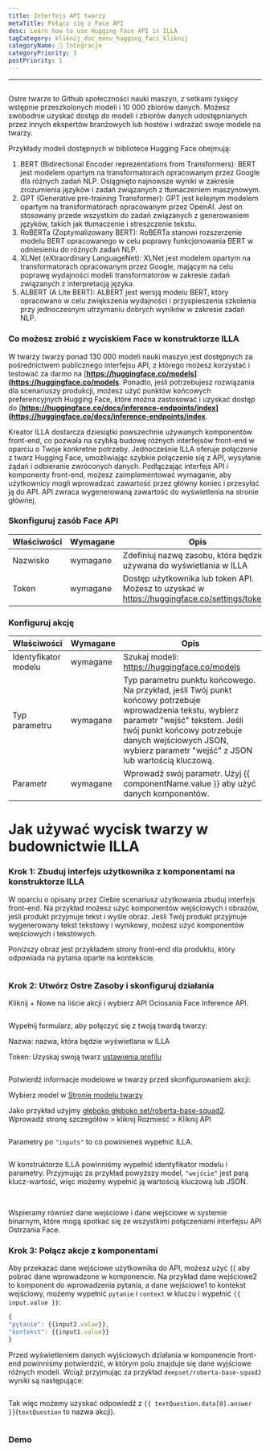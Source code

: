 ```yaml
---
title: Interfejs API twarzy
metaTitle: Połącz się z Face API
desc: Learn how to use Hugging Face API in ILLA
tagCategory: kliknij_doc_menu_hugging_faci_kliknij
categoryName: 🔨 Integracje
categoryPriority: 3
postPriority: 1
---
```


* * *

## <h2 hidden>Hugging Face API</h2>

Ostre twarze to Github społeczności nauki maszyn, z setkami tysięcy wstępnie przeszkolonych modeli i 10 000 zbiorów danych. Możesz swobodnie uzyskać dostęp do modeli i zbiorów danych udostępnianych przez innych ekspertów branżowych lub hostów i wdrażać swoje modele na twarzy.

Przykłady modeli dostępnych w bibliotece Hugging Face obejmują:

1.  BERT (Bidirectional Encoder reprezentations from Transformers): BERT jest modelem opartym na transformatorach opracowanym przez Google dla różnych zadań NLP. Osiągnięto najnowsze wyniki w zakresie zrozumienia języków i zadań związanych z tłumaczeniem maszynowym.
2.  GPT (Generative pre-training Transformer): GPT jest kolejnym modelem opartym na transformatorach opracowanym przez OpenAI. Jest on stosowany przede wszystkim do zadań związanych z generowaniem języków, takich jak tłumaczenie i streszczenie tekstu.
3.  RoBERTa (Zoptymalizowany BERT): RoBERTa stanowi rozszerzenie modelu BERT opracowanego w celu poprawy funkcjonowania BERT w odniesieniu do różnych zadań NLP.
4.  XLNet (eXtraordinary LanguageNet): XLNet jest modelem opartym na transformatorach opracowanym przez Google, mającym na celu poprawę wydajności modeli transformatorów w zakresie zadań związanych z interpretacją języka.
5.  ALBERT (A Lite BERT): ALBERT jest wersją modelu BERT, który opracowano w celu zwiększenia wydajności i przyspieszenia szkolenia przy jednoczesnym utrzymaniu dobrych wyników w zakresie zadań NLP.

### Co możesz zrobić z wyciskiem Face w konstruktorze ILLA

W twarzy twarzy ponad 130 000 modeli nauki maszyn jest dostępnych za pośrednictwem publicznego interfejsu API, z którego możesz korzystać i testować za darmo na \[**<https://huggingface.co/models>](<https://huggingface.co/models>**. Ponadto, jeśli potrzebujesz rozwiązania dla scenariuszy produkcji, możesz użyć punktów końcowych preferencyjnych Hugging Face, które można zastosować i uzyskać dostęp do \[**<https://huggingface.co/docs/inference-endpoints/index>](<https://huggingface.co/docs/inference-endpoints/index>**.

Kreator ILLA dostarcza dziesiątki powszechnie używanych komponentów front-end, co pozwala na szybką budowę różnych interfejsów front-end w oparciu o Twoje konkretne potrzeby. Jednocześnie ILLA oferuje połączenie z twarz Hugging Face, umożliwiając szybkie połączenie się z API, wysyłanie żądań i odbieranie zwróconych danych. Podłączając interfejs API i komponenty front-end, możesz zaimplementować wymaganie, aby użytkownicy mogli wprowadzać zawartość przez główny koniec i przesyłać ją do API. API zwraca wygenerowaną zawartość do wyświetlenia na stronie głównej.

### Skonfiguruj zasób Face API

| Właściwości | Wymagane | Opis                                                                                           |
| ----------- | -------- | ---------------------------------------------------------------------------------------------- |
| Nazwisko    | wymagane | Zdefiniuj nazwę zasobu, która będzie używana do wyświetlania w ILLA                            |
| Token       | wymagane | Dostęp użytkownika lub token API. Możesz to uzyskać w https://huggingface.co/settings/tokens.  |

### Konfiguruj akcję

| Właściwości          | Wymagane | Opis                                                                                                                                                                                                                                                         |
| -------------------- | -------- | ------------------------------------------------------------------------------------------------------------------------------------------------------------------------------------------------------------------------------------------------------------ |
| Identyfikator modelu | wymagane | Szukaj modeli: https://huggingface.co/models                                                                                                                                                                                                                 |
| Typ parametru        | wymagane | Typ parametru punktu końcowego. Na przykład, jeśli Twój punkt końcowy potrzebuje wprowadzenia tekstu, wybierz parametr "wejść" tekstem. Jeśli twój punkt końcowy potrzebuje danych wejściowych JSON, wybierz parametr "wejść" z JSON lub wartością kluczową. |
| Parametr             | wymagane | Wprowadź swój parametr. Użyj {{ componentName.value }} aby użyć danych komponentów.                                                                                                                                                                          |

# Jak używać wycisk twarzy w budownictwie ILLA

### Krok 1: Zbuduj interfejs użytkownika z komponentami na konstruktorze ILLA

W oparciu o opisany przez Ciebie scenariusz użytkowania zbuduj interfejs front-end. Na przykład możesz użyć komponentów wejściowych i obrazów, jeśli produkt przyjmuje tekst i wyśle obraz. Jeśli Twój produkt przyjmuje wygenerowany tekst tekstowy i wynikowy, możesz użyć komponentów wejściowych i tekstowych.

Poniższy obraz jest przykładem strony front-end dla produktu, który odpowiada na pytania oparte na kontekście.

<img src='https://cdn.illacloud.com/official-website/img/docs/connect/hfapi1.png' alt="" />

### Krok 2: Utwórz Ostre Zasoby i skonfiguruj działania

Kliknij + Nowe na liście akcji i wybierz API Ociosania Face Inference API.

<img src='https://cdn.illacloud.com/official-website/img/docs/connect/hfapi2.png' alt="" />

Wypełnij formularz, aby połączyć się z twoją twardą twarzy:

Nazwa: nazwa, która będzie wyświetlana w ILLA

Token: Uzyskaj swoją twarz [ustawienia profilu]([https://huggingface.co/settings/tokens](https://huggingface.co/settings/tokens))

<img src='https://cdn.illacloud.com/official-website/img/docs/connect/hfapi3.png' alt="" />

Potwierdź informacje modelowe w twarzy przed skonfigurowaniem akcji:

Wybierz model w [Stronie modelu twarzy]([https://huggingface.co/models](https://huggingface.co/models))

Jako przykład użyjmy [głęboko głęboko set/roberta-base-squad2]([https://huggingface.co/deepset/roberta-base-squad2](https://huggingface.co/deepset/roberta-base-squad2)). Wprowadź stronę szczegółów > kliknij Rozmieść > Kliknij API

<img src='https://cdn.illacloud.com/official-website/img/docs/connect/hfapi4.png' alt="" />

Parametry po `"inputs"` to co powinieneś wypełnić ILLA. 

<img src='https://cdn.illacloud.com/official-website/img/docs/connect/hfapi5.png' alt="" />

W konstruktorze ILLA powinniśmy wypełnić identyfikator modelu i parametry. Przyjmując za przykład powyższy model, `"wejście"` jest parą klucz-wartość, więc możemy wypełnić ją wartością kluczową lub JSON. 

<img src='https://cdn.illacloud.com/official-website/img/docs/connect/hfapi6.png' alt="" />

<img src='https://cdn.illacloud.com/official-website/img/docs/connect/hfapi7.png' alt="" />

Wspieramy również dane wejściowe i dane wejściowe w systemie binarnym, które mogą spotkać się ze wszystkimi połączeniami interfejsu API Ostrzania Face.

### Krok 3: Połącz akcje z komponentami

Aby przekazać dane wejściowe użytkownika do API, możesz użyć {{ aby pobrać dane wprowadzone w komponencie. Na przykład dane wejściowe2 to komponent do wprowadzenia pytania, a dane wejściowe1 to kontekst wejściowy, możemy wypełnić `pytanie` i `context` w kluczu i wypełnić `{{ input.value }}`:

```jsx
{
"pytanie": {{input2.value}},
"kontekst": {{input1.value}}
}
```

Przed wyświetleniem danych wyjściowych działania w komponencie front-end powinniśmy potwierdzić, w którym polu znajduje się dane wyjściowe różnych modeli. Wciąż przyjmując za przykład `deepset/roberta-base-squad2` wyniki są następujące:

<img src='https://cdn.illacloud.com/official-website/img/docs/connect/hfapi8.png' alt="" />

Tak więc możemy uzyskać odpowiedź z `{{ textQuestion.data[0].answer }}`(`textQuestion` to nazwa akcji). 

<img src='https://cdn.illacloud.com/official-website/img/docs/connect/hfapi9.png' alt="" />

### Demo

<img src='https://cdn.illacloud.com/official-website/img/docs/connect/hfapi10.gif' alt="" />

<img src='https://cdn.illacloud.com/official-website/img/docs/connect/hfapi11.gif' alt="" />
